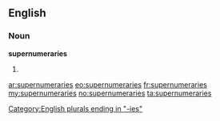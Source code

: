 ==English==

===Noun===
'''supernumeraries'''

# {{plural of|[[supernumerary]]}}

[[Category:English plurals ending in "-ies"]]

[[ar:supernumeraries]]
[[eo:supernumeraries]]
[[fr:supernumeraries]]
[[my:supernumeraries]]
[[no:supernumeraries]]
[[ta:supernumeraries]]